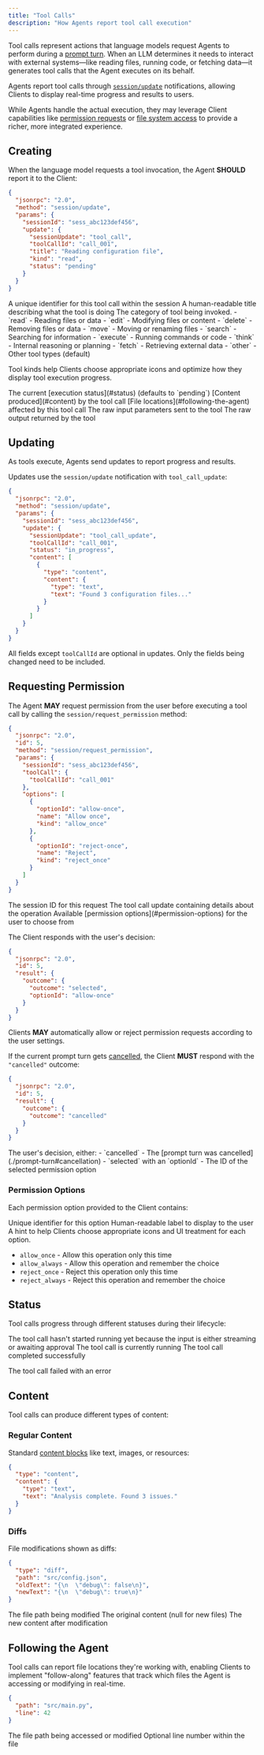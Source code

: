 ```yaml
---
title: "Tool Calls"
description: "How Agents report tool call execution"
---
```


Tool calls represent actions that language models request Agents to perform during a [prompt turn](./prompt-turn). When an LLM determines it needs to interact with external systems—like reading files, running code, or fetching data—it generates tool calls that the Agent executes on its behalf.

Agents report tool calls through [`session/update`](./prompt-turn#3-agent-reports-output) notifications, allowing Clients to display real-time progress and results to users.

While Agents handle the actual execution, they may leverage Client capabilities like [permission requests](#requesting-permission) or [file system access](./file-system) to provide a richer, more integrated experience.

## Creating

When the language model requests a tool invocation, the Agent **SHOULD** report it to the Client:

```json
{
  "jsonrpc": "2.0",
  "method": "session/update",
  "params": {
    "sessionId": "sess_abc123def456",
    "update": {
      "sessionUpdate": "tool_call",
      "toolCallId": "call_001",
      "title": "Reading configuration file",
      "kind": "read",
      "status": "pending"
    }
  }
}
```

<ParamField path="toolCallId" type="ToolCallId" required>
  A unique identifier for this tool call within the session
</ParamField>

<ParamField path="title" type="string" required>
  A human-readable title describing what the tool is doing
</ParamField>

<ParamField path="kind" type="ToolKind">
  The category of tool being invoked.

<Expandable title="kinds">
  - `read` - Reading files or data - `edit` - Modifying files or content -
  `delete` - Removing files or data - `move` - Moving or renaming files -
  `search` - Searching for information - `execute` - Running commands or code -
  `think` - Internal reasoning or planning - `fetch` - Retrieving external data
  - `other` - Other tool types (default)
</Expandable>

Tool kinds help Clients choose appropriate icons and optimize how they display tool execution progress.

</ParamField>

<ParamField path="status" type="ToolCallStatus">
  The current [execution status](#status) (defaults to `pending`)
</ParamField>

<ParamField path="content" type="ToolCallContent[]">
  [Content produced](#content) by the tool call
</ParamField>

<ParamField path="locations" type="ToolCallLocation[]">
  [File locations](#following-the-agent) affected by this tool call
</ParamField>

<ParamField path="rawInput" type="object">
  The raw input parameters sent to the tool
</ParamField>

<ParamField path="rawOutput" type="object">
  The raw output returned by the tool
</ParamField>

## Updating

As tools execute, Agents send updates to report progress and results.

Updates use the `session/update` notification with `tool_call_update`:

```json
{
  "jsonrpc": "2.0",
  "method": "session/update",
  "params": {
    "sessionId": "sess_abc123def456",
    "update": {
      "sessionUpdate": "tool_call_update",
      "toolCallId": "call_001",
      "status": "in_progress",
      "content": [
        {
          "type": "content",
          "content": {
            "type": "text",
            "text": "Found 3 configuration files..."
          }
        }
      ]
    }
  }
}
```

All fields except `toolCallId` are optional in updates. Only the fields being changed need to be included.

## Requesting Permission

The Agent **MAY** request permission from the user before executing a tool call by calling the `session/request_permission` method:

```json
{
  "jsonrpc": "2.0",
  "id": 5,
  "method": "session/request_permission",
  "params": {
    "sessionId": "sess_abc123def456",
    "toolCall": {
      "toolCallId": "call_001"
    },
    "options": [
      {
        "optionId": "allow-once",
        "name": "Allow once",
        "kind": "allow_once"
      },
      {
        "optionId": "reject-once",
        "name": "Reject",
        "kind": "reject_once"
      }
    ]
  }
}
```

<ParamField path="sessionId" type="SessionId" required>
  The session ID for this request
</ParamField>

<ParamField path="toolCall" type="ToolCallUpdate" required>
  The tool call update containing details about the operation
</ParamField>

<ParamField path="options" type="PermissionOption[]" required>
  Available [permission options](#permission-options) for the user to choose
  from
</ParamField>

The Client responds with the user's decision:

```json
{
  "jsonrpc": "2.0",
  "id": 5,
  "result": {
    "outcome": {
      "outcome": "selected",
      "optionId": "allow-once"
    }
  }
}
```

Clients **MAY** automatically allow or reject permission requests according to the user settings.

If the current prompt turn gets [cancelled](./prompt-turn#cancellation), the Client **MUST** respond with the `"cancelled"` outcome:

```json
{
  "jsonrpc": "2.0",
  "id": 5,
  "result": {
    "outcome": {
      "outcome": "cancelled"
    }
  }
}
```

<ResponseField name="outcome" type="RequestPermissionOutcome" required>
  The user's decision, either: - `cancelled` - The [prompt turn was
  cancelled](./prompt-turn#cancellation) - `selected` with an `optionId` - The
  ID of the selected permission option
</ResponseField>

### Permission Options

Each permission option provided to the Client contains:

<ParamField path="optionId" type="string" required>
  Unique identifier for this option
</ParamField>

<ParamField path="name" type="string" required>
  Human-readable label to display to the user
</ParamField>

<ParamField path="kind" type="PermissionOptionKind" required>
  A hint to help Clients choose appropriate icons and UI treatment for each option.

- `allow_once` - Allow this operation only this time
- `allow_always` - Allow this operation and remember the choice
- `reject_once` - Reject this operation only this time
- `reject_always` - Reject this operation and remember the choice

</ParamField>

## Status

Tool calls progress through different statuses during their lifecycle:

<ResponseField name="pending">
  The tool call hasn't started running yet because the input is either streaming
  or awaiting approval
</ResponseField>

<ResponseField name="in_progress">
  The tool call is currently running
</ResponseField>

<ResponseField name="completed">
  The tool call completed successfully
</ResponseField>

<ResponseField name="failed">The tool call failed with an error</ResponseField>

## Content

Tool calls can produce different types of content:

### Regular Content

Standard [content blocks](./content) like text, images, or resources:

```json
{
  "type": "content",
  "content": {
    "type": "text",
    "text": "Analysis complete. Found 3 issues."
  }
}
```

### Diffs

File modifications shown as diffs:

```json
{
  "type": "diff",
  "path": "src/config.json",
  "oldText": "{\n  \"debug\": false\n}",
  "newText": "{\n  \"debug\": true\n}"
}
```

<ParamField path="path" type="string" required>
  The file path being modified
</ParamField>

<ParamField path="oldText" type="string">
  The original content (null for new files)
</ParamField>

<ParamField path="newText" type="string" required>
  The new content after modification
</ParamField>

## Following the Agent

Tool calls can report file locations they're working with, enabling Clients to implement "follow-along" features that track which files the Agent is accessing or modifying in real-time.

```json
{
  "path": "src/main.py",
  "line": 42
}
```

<ParamField path="path" type="string" required>
  The file path being accessed or modified
</ParamField>

<ParamField path="line" type="number">
  Optional line number within the file
</ParamField>
